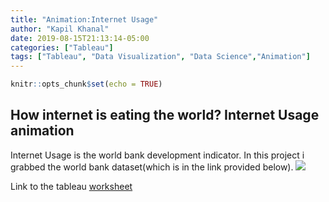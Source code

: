 ```yaml
---
title: "Animation:Internet Usage"
author: "Kapil Khanal"
date: 2019-08-15T21:13:14-05:00
categories: ["Tableau"]
tags: ["Tableau", "Data Visualization", "Data Science","Animation"]
---
```


```r
knitr::opts_chunk$set(echo = TRUE)
```

## How internet is eating the world? Internet Usage animation
Internet Usage is the world bank development indicator. In this project i grabbed the world bank dataset(which is in the link provided below). 
![](/post/internetusage_files/internetUsage.gif)

Link to the tableau <a href = "https://public.tableau.com/shared/NXKC4HKX7?:display_count=yes&:origin=viz_share_link">worksheet</a>

